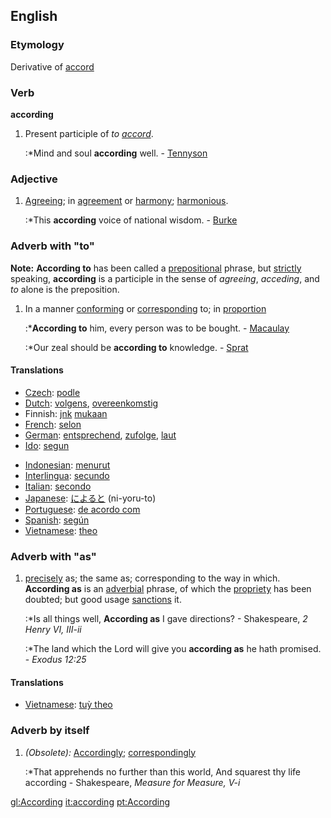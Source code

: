==English==

{{rank|drew|strength|opinion|597|according|walked|office|government}}

===Etymology===
Derivative of [[accord]]
===Verb===
'''according'''
# Present participle of ''to [[accord]]''.
#:*Mind and soul '''according''' well. - [[Tennyson]]

===Adjective===
#[[Agreeing]]; in [[agreement]] or [[harmony]]; [[harmonious]].
#:*This '''according''' voice of national wisdom. - [[Burke]]
===Adverb with "to"===
'''Note:''' '''According to''' has been called a [[prepositional]] phrase, but [[strictly]] speaking, '''according''' is a participle in the sense of ''agreeing'', ''acceding'', and ''to'' alone is the preposition.
#In a manner [[conform]]ing or [[correspond]]ing to; in [[proportion]] 
#:*'''According to''' him, every person was to be bought. - [[Macaulay]]
#:*Our zeal should be '''according to''' knowledge. - [[Sprat]]
====Translations====
{{top}}
* [[Czech]]: [[podle]]
* [[Dutch]]: [[volgens]], [[overeenkomstig]]
*Finnish: [[joku|jnk]] [[mukaan]]
* [[French]]: [[selon]]
* [[German]]: [[entsprechend]], [[zufolge]], [[laut]]
* [[Ido]]: [[segun]]
{{mid}}
* [[Indonesian]]: [[turut|menurut]]
* [[Interlingua]]: [[secundo]]
* [[Italian]]: [[secondo]]
* [[Japanese]]: [[によると]] (ni-yoru-to)
* [[Portuguese]]: [[de acordo com]]
* [[Spanish]]: [[según]]
* [[Vietnamese]]: [[theo]]
{{bottom}}

===Adverb with "as"===
#[[precisely]] as; the same as; corresponding to the way in which. '''According as''' is an [[adverbial]] phrase, of which the [[propriety]] has been doubted; but good usage [[sanctions]] it.  
#:*Is all things well, '''According as''' I gave directions? - Shakespeare, ''2 Henry VI, III-ii''
#:*The land which the Lord will give you '''according as''' he hath promised. - ''Exodus 12:25''
====Translations====
*[[Vietnamese]]: [[tuỳ theo]]

===Adverb by itself===
#''(Obsolete):'' [[Accordingly]]; [[correspondingly]]
#:*That apprehends no further than this world, And squarest thy life according - Shakespeare, ''Measure for Measure, V-i''

[[gl:According]]
[[it:according]]
[[pt:According]]